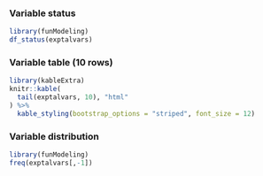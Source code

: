 ### Variable status
```r
library(funModeling)
df_status(exptalvars)
```

### Variable table (10 rows)
```r
library(kableExtra)
knitr::kable(
  tail(exptalvars, 10), "html"
) %>%
  kable_styling(bootstrap_options = "striped", font_size = 12)
```

### Variable distribution
```r
library(funModeling)
freq(exptalvars[,-1])
```


<br>
